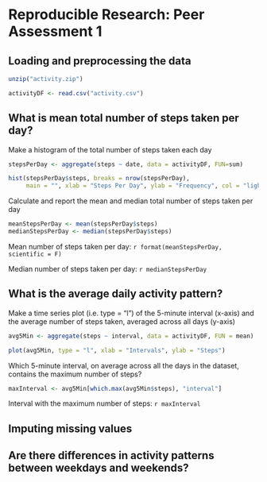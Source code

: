 # Reproducible Research: Peer Assessment 1


## Loading and preprocessing the data
```r
unzip("activity.zip")

activityDF <- read.csv("activity.csv")
```

## What is mean total number of steps taken per day?

Make a histogram of the total number of steps taken each day
```r
stepsPerDay <- aggregate(steps ~ date, data = activityDF, FUN=sum)

hist(stepsPerDay$steps, breaks = nrow(stepsPerDay),
     main = "", xlab = "Steps Per Day", ylab = "Frequency", col = "lightblue")
```

Calculate and report the mean and median total number of steps taken per day
```r
meanStepsPerDay <- mean(stepsPerDay$steps)
medianStepsPerDay <- median(stepsPerDay$steps)
```

Mean number of steps taken per day: `r format(meanStepsPerDay, scientific = F)`

Median number of steps taken per day: `r medianStepsPerDay`

## What is the average daily activity pattern?

Make a time series plot (i.e. type = "l") of the 5-minute interval (x-axis) and the average number of steps taken, averaged across all days (y-axis)
```r
avg5Min <- aggregate(steps ~ interval, data = activityDF, FUN = mean)

plot(avg5Min, type = "l", xlab = "Intervals", ylab = "Steps")
```

Which 5-minute interval, on average across all the days in the dataset, contains the maximum number of steps?
```r
maxInterval <- avg5Min[which.max(avg5Min$steps), "interval"]
```

Interval with the maximum number of steps: `r maxInterval`

## Imputing missing values



## Are there differences in activity patterns between weekdays and weekends?
